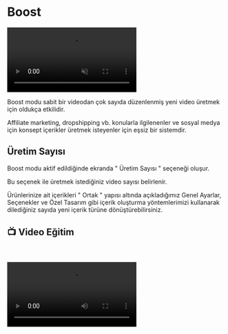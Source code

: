 # Boost

<video autoPlay muted loop controls>
  <source src="https://forum.ve3.plus/assets/files/2024-04-28/docs-turkce/boost.mp4" type="video/mp4" />
  Your browser does not support the video tag.
</video>


Boost modu sabit bir videodan çok sayıda düzenlenmiş yeni video üretmek için oldukça etkilidir.

Affiliate marketing, dropshipping vb. konularla ilgilenenler ve sosyal medya için konsept içerikler üretmek isteyenler için eşsiz bir sistemdir.



## Üretim Sayısı

Boost modu aktif edildiğinde ekranda " Üretim Sayısı " seçeneği oluşur.

Bu seçenek ile üretmek istediğiniz video sayısı belirlenir.

Ürünlerinize ait içerikleri " Ortak " yapısı altında açıkladığımız Genel Ayarlar, Seçenekler ve Özel Tasarım gibi içerik oluşturma 
yöntemlerimizi kullanarak dilediğiniz sayıda yeni içerik türüne dönüştürebilirsiniz.


## 📺 Video Eğitim
    

<video controls>
  <source src="https://forum.ve3.plus/assets/files/2024-04-28/docs-turkce-egitimler/boost.mp4" type="video/mp4" />
  Your browser does not support the video tag.
</video>